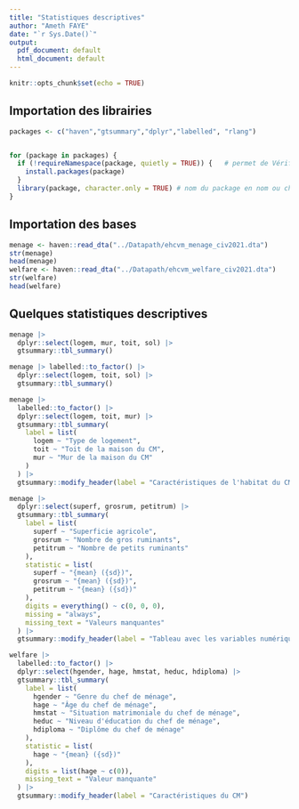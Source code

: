 ```yaml
---
title: "Statistiques descriptives"
author: "Ameth FAYE"
date: "`r Sys.Date()`"
output:
  pdf_document: default
  html_document: default
---
```


```r
knitr::opts_chunk$set(echo = TRUE)
```

## Importation des librairies

```r

packages <- c("haven","gtsummary","dplyr","labelled", "rlang")


for (package in packages) {
  if (!requireNamespace(package, quietly = TRUE)) {   # permet de Vérifier si le package est pas installé ou pas
    install.packages(package)
  }
  library(package, character.only = TRUE) # nom du package en nom ou chaine de caractère ()
}
```

## Importation des bases

```r
menage <- haven::read_dta("../Datapath/ehcvm_menage_civ2021.dta")
str(menage)
head(menage)
welfare <- haven::read_dta("../Datapath/ehcvm_welfare_civ2021.dta")
str(welfare)
head(welfare)

```

## Quelques statistiques descriptives

```r
menage |>
  dplyr::select(logem, mur, toit, sol) |>
  gtsummary::tbl_summary()
```

```r
menage |> labelled::to_factor() |> 
  dplyr::select(logem, toit, sol) |> 
  gtsummary::tbl_summary()
```

```r
menage |> 
  labelled::to_factor() |> 
  dplyr::select(logem, toit, mur) |> 
  gtsummary::tbl_summary(
    label = list(
      logem ~ "Type de logement",
      toit ~ "Toit de la maison du CM",
      mur ~ "Mur de la maison du CM"
    )
  ) |> 
  gtsummary::modify_header(label = "Caractéristiques de l'habitat du CM")
```

```r
menage |> 
  dplyr::select(superf, grosrum, petitrum) |> 
  gtsummary::tbl_summary(
    label = list(
      superf ~ "Superficie agricole",
      grosrum ~ "Nombre de gros ruminants", 
      petitrum ~ "Nombre de petits ruminants"
    ), 
    statistic = list(
      superf ~ "{mean} ({sd})",
      grosrum ~ "{mean} ({sd})",
      petitrum ~ "{mean} ({sd})"
    ), 
    digits = everything() ~ c(0, 0, 0),
    missing = "always",
    missing_text = "Valeurs manquantes"
  ) |> 
  gtsummary::modify_header(label = "Tableau avec les variables numériques")
```

```r
welfare |> 
  labelled::to_factor() |> 
  dplyr::select(hgender, hage, hmstat, heduc, hdiploma) |> 
  gtsummary::tbl_summary(
    label = list(
      hgender ~ "Genre du chef de ménage",
      hage ~ "Âge du chef de ménage",
      hmstat ~ "Situation matrimoniale du chef de ménage",
      heduc ~ "Niveau d'éducation du chef de ménage",
      hdiploma ~ "Diplôme du chef de ménage"
    ),
    statistic = list(
      hage ~ "{mean} ({sd})"
    ),
    digits = list(hage ~ c(0)),
    missing_text = "Valeur manquante"
  ) |> 
  gtsummary::modify_header(label = "Caractéristiques du CM")
```
